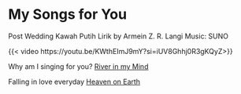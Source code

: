 # My Songs for You

Post Wedding Kawah Putih
Lirik by Armein Z. R. Langi
Music: SUNO

{{< video https://youtu.be/KWthEImJ9mY?si=iUV8Ghhj0R3gKQyZ>}}


Why am I singing for you? [River in my Mind](./Rivers%20In%20My%20Mind.mp3)

Falling in love everyday [Heaven on Earth](./Heaven%20on%20Earth.mp3)